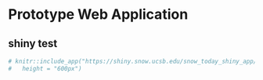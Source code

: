 # Prototype Web Application {-}

## shiny test


```r

# knitr::include_app("https://shiny.snow.ucsb.edu/snow_today_shiny_app/",
#   height = "600px")

```

